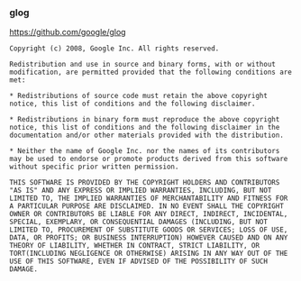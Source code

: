 ### glog

https://github.com/google/glog

```text
Copyright (c) 2008, Google Inc. All rights reserved.

Redistribution and use in source and binary forms, with or without modification, are permitted provided that the following conditions are met:

* Redistributions of source code must retain the above copyright notice, this list of conditions and the following disclaimer.

* Redistributions in binary form must reproduce the above copyright notice, this list of conditions and the following disclaimer in the documentation and/or other materials provided with the distribution.

* Neither the name of Google Inc. nor the names of its contributors may be used to endorse or promote products derived from this software without specific prior written permission.

THIS SOFTWARE IS PROVIDED BY THE COPYRIGHT HOLDERS AND CONTRIBUTORS "AS IS" AND ANY EXPRESS OR IMPLIED WARRANTIES, INCLUDING, BUT NOT LIMITED TO, THE IMPLIED WARRANTIES OF MERCHANTABILITY AND FITNESS FOR A PARTICULAR PURPOSE ARE DISCLAIMED. IN NO EVENT SHALL THE COPYRIGHT OWNER OR CONTRIBUTORS BE LIABLE FOR ANY DIRECT, INDIRECT, INCIDENTAL, SPECIAL, EXEMPLARY, OR CONSEQUENTIAL DAMAGES (INCLUDING, BUT NOT LIMITED TO, PROCUREMENT OF SUBSTITUTE GOODS OR SERVICES; LOSS OF USE, DATA, OR PROFITS; OR BUSINESS INTERRUPTION) HOWEVER CAUSED AND ON ANY THEORY OF LIABILITY, WHETHER IN CONTRACT, STRICT LIABILITY, OR TORT(INCLUDING NEGLIGENCE OR OTHERWISE) ARISING IN ANY WAY OUT OF THE USE OF THIS SOFTWARE, EVEN IF ADVISED OF THE POSSIBILITY OF SUCH DAMAGE.
```
